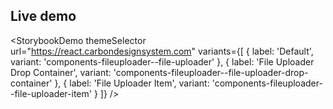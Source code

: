## Live demo

<StorybookDemo
  themeSelector
  url="https://react.carbondesignsystem.com"
  variants={[
    {
      label: 'Default',
      variant: 'components-fileuploader--file-uploader'
    },
    {
      label: 'File Uploader Drop Container',
      variant: 'components-fileuploader--file-uploader-drop-container'
    },
    {
      label: 'File Uploader Item',
      variant: 'components-fileuploader--file-uploader-item'
    }
  ]}
/>
